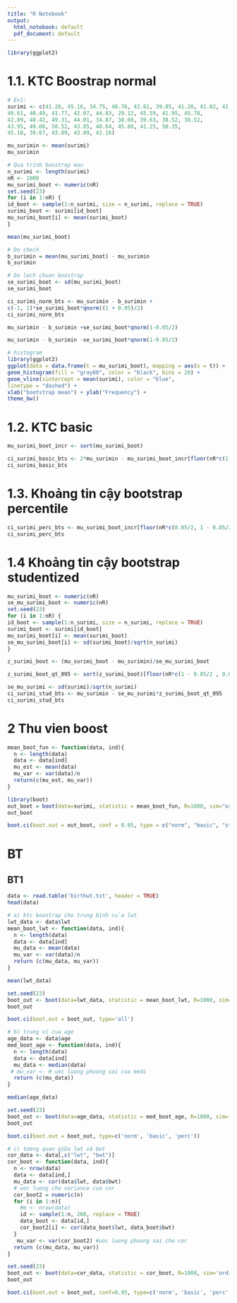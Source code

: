 ```yaml
---
title: "R Notebook"
output:
  html_notebook: default
  pdf_document: default
---
```

```r
library(ggplot2)
```


# 1.1. KTC Boostrap normal

```r
# Ex1:
surimi <- c(41.28, 45.16, 34.75, 40.76, 43.61, 39.05, 41.20, 41.02, 41.33,
40.61, 40.49, 41.77, 42.07, 44.83, 29.12, 45.59, 41.95, 45.78,
42.89, 40.42, 49.31, 44.01, 34.87, 38.60, 39.63, 38.52, 38.52,
43.95, 49.08, 50.52, 43.85, 40.64, 45.86, 41.25, 50.35,
45.18, 39.67, 43.89, 43.89, 42.16)
```

```r
mu_surimin <- mean(surimi)
mu_surimin
```

```r
# Qua trinh boostrap mau
n_surimi <- length(surimi)
nR <- 1000
mu_surimi_boot <- numeric(nR)
set.seed(23)
for (i in 1:nR) {
id_boot <- sample(1:n_surimi, size = n_surimi, replace = TRUE)
surimi_boot <- surimi[id_boot]
mu_surimi_boot[i] <- mean(surimi_boot)
}
```

```r
mean(mu_surimi_boot)
```
```r
# Do chech
b_surimin = mean(mu_surimi_boot) - mu_surimin
b_surimin
```


```r
# Do lech chuan boostrap
se_surimi_boot <- sd(mu_surimi_boot)
se_surimi_boot
```
```r
ci_surimi_norm_bts <- mu_surimin - b_surimin +
c(-1, 1)*se_surimi_boot*qnorm((1 + 0.95)/2)
ci_surimi_norm_bts
```


```r
mu_surimin - b_surimin +se_surimi_boot*qnorm(1-0.05/2)
```


```r
mu_surimin - b_surimin -se_surimi_boot*qnorm(1-0.05/2)
```
```r
# histogram
library(ggplot2)
ggplot(data = data.frame(t = mu_surimi_boot), mapping = aes(x = t)) +
geom_histogram(fill = "gray80", color = "black", bins = 20) +
geom_vline(xintercept = mean(surimi), color = "blue",
linetype = "dashed") +
xlab("bootstrap mean") + ylab("Frequency") +
theme_bw()

```

# 1.2. KTC basic
```r
mu_surimi_boot_incr <- sort(mu_surimi_boot)
```


```r
ci_surimi_basic_bts <- 2*mu_surimin - mu_surimi_boot_incr[floor(nR*c(1 - 0.05/2, 0.05/2))]
ci_surimi_basic_bts
```
# 1.3. Khoảng tin cậy bootstrap percentile

```r
ci_surimi_perc_bts <- mu_surimi_boot_incr[floor(nR*c(0.05/2, 1 - 0.05/2))]
ci_surimi_perc_bts
```

# 1.4 Khoảng tin cậy bootstrap studentized
```r
mu_surimi_boot <- numeric(nR)
se_mu_surimi_boot <- numeric(nR)
set.seed(23)
for (i in 1:nR) {
id_boot <- sample(1:n_surimi, size = n_surimi, replace = TRUE)
surimi_boot <- surimi[id_boot]
mu_surimi_boot[i] <- mean(surimi_boot)
se_mu_surimi_boot[i] <- sd(surimi_boot)/sqrt(n_surimi)
}
```


```r
z_surimi_boot <- (mu_surimi_boot - mu_surimin)/se_mu_surimi_boot
```

```r
z_surimi_boot_qt_095 <- sort(z_surimi_boot)[floor(nR*c(1 - 0.05/2 , 0.05/2))]
```

```r
se_mu_surimi <- sd(surimi)/sqrt(n_surimi)
ci_surimi_stud_bts <- mu_surimin - se_mu_surimi*z_surimi_boot_qt_095
ci_surimi_stud_bts
```

# 2 Thu vien boost

```r
mean_boot_fun <- function(data, ind){
  n <- length(data)
  data <- data[ind]
  mu_est <- mean(data)
  mu_var <- var(data)/n
  return(c(mu_est, mu_var))
}
```


```r
library(boot)
out_boot = boot(data=surimi, statistic = mean_boot_fun, R=1000, sim="ordinary")
out_boot
```

```r
boot.ci(boot.out = out_boot, conf = 0.95, type = c("norm", "basic", "stud", "perc", "bca"))
```
# BT
## BT1

```r
data <- read.table('birthwt.txt', header = TRUE)
head(data)
```



```r
# a) ktc boostrap cho trung bình của lwt
lwt_data <- data$lwt
mean_boot_lwt <- function(data, ind){
  n <- length(data)
  data <- data[ind]
  mu_data <- mean(data)
  mu_var <- var(data)/n
  return (c(mu_data, mu_var))
}
```

```r
mean(lwt_data)
```


```r
set.seed(23)
boot_out <- boot(data=lwt_data, statistic = mean_boot_lwt, R=1000, sim='ordinary')
boot_out
```

```r
boot.ci(boot.out = boot_out, type='all')
```
```r
# b) trung vi cua age
age_data <- data$age
med_boot_age <- function(data, ind){
  n <- length(data)
  data <- data[ind]
  mu_data <- median(data)
 # mu_var <- # uoc luong phuong sai cua medi
  return (c(mu_data))
}
```

```r
median(age_data)
```


```r
set.seed(23)
boot_out <- boot(data=age_data, statistic = med_boot_age, R=1000, sim='ordinary')
boot_out
```

```r
boot.ci(boot.out = boot_out, type=c('norm', 'basic', 'perc'))
```
```r
# c) tương quan giữa lwt và bwt
cor_data <- data[,c("lwt", "bwt")]
cor_boot <- function(data, ind){
  n <- nrow(data)
  data <- data[ind,]
  mu_data <- cor(data$lwt, data$bwt)
  # uoc luong cho variance cua cor
  cor_boot2 = numeric(n)
  for (i in 1:n){
    #m <- nrow(data)
    id <- sample(1:n, 200, replace = TRUE)
    data_boot <- data[id,]
    cor_boot2[i] <- cor(data_boot$lwt, data_boot$bwt)
  }
   mu_var <- var(cor_boot2) #uoc luong phuong sai cho cor
  return (c(mu_data, mu_var))
}
```


```r
set.seed(23)
boot_out <- boot(data=cor_data, statistic = cor_boot, R=1000, sim='ordinary')
boot_out
```

```r
boot.ci(boot.out = boot_out, conf=0.95, type=c('norm', 'basic', 'perc', 'stud'))
```


